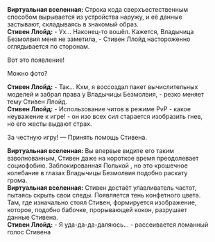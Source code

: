 {{Диалог Начало}}
:'''Виртуальная вселенная:''' Строка кода сверхъестественным способом вырывается из устройства наружу, и её данные застывают, складываясь в знакомый образ.
:'''Стивен Ллойд:''' - Ух... Наконец-то вошёл. Кажется, Владычица Безмолвия меня не заметила, - Стивен Ллойд настороженно оглядывается по сторонам.
:{{Диалог|Стрелка}} Вот это появление!
:{{Диалог|Стрелка}} Можно фото?
:'''Стивен Ллойд:''' - Так... Кхм, я воссоздал пакет вычислительных моделей и забрал права у Владычицы Безмолвия, - резко меняет тему Стивен Ллойд.
:'''Стивен Ллойд:''' - Использование читов в режиме PvP - какое неуважение к игре! - он изо всех сил старается изобразить гнев, но его жесты выдают страх.
:{{Диалог|Звезда}} За честную игру! &mdash; Принять помощь Стивена.
:'''Виртуальная вселенная:''' Вы впервые видите его таким взволнованным, Стивен даже на короткое время преодолевает социофобию. Заблокированная Полькой {{Цвет|Ключевой|nobold=1|система Скипетров снова заработала}}, но это крошечное колебание в глазах Владычицы Безмолвия подобно раскату грома.
:'''Виртуальная вселенная:''' Стивен достаёт улавливатель частот, пытаясь скрыть свои следы. Появляется тень конфетного цвета. Там, где изначально стоял Стивен, формируется изображение, которое, подобно бабочке, прорывающей кокон, разрушает данные Стивена.
:'''Стивен Ллойд:''' - Я уда-да-да-даляюсь... - рассеивается ломанный голос Стивена
{{Диалог Конец}}